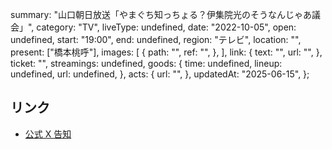   summary: "山口朝日放送「やまぐち知っちょる？伊集院光のそうなんじゃあ議会」",
  category: "TV",
  liveType: undefined,
  date: "2022-10-05",
  open: undefined,
  start: "19:00",
  end: undefined,
  region: "テレビ",
  location: "",
  present: ["橋本桃呼"],
  images: [
    {
      path: "",
      ref: "",
    },
  ],
  link: {
    text: "",
    url: "",
  },
  ticket: "",
  streamings: undefined,
  goods: {
    time: undefined,
    lineup: undefined,
    url: undefined,
  },
  acts: {
    url: "",
  },
  updatedAt: "2025-06-15",
};

## リンク

- [公式 X 告知](https://x.com/takanenofficial/status/1572532423468122113)

